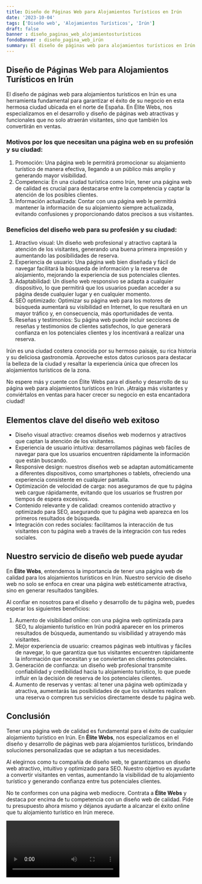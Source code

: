 ```yaml
---
title: Diseño de Páginas Web para Alojamientos Turísticos en Irún
date: '2023-10-04'
tags: ['Diseño web', 'Alojamientos Turísticos', 'Irún']
draft: false
banner : diseño_paginas_web_alojamientosturísticos
fondoBanner : diseño_pagina_web_irún
summary: El diseño de páginas web para alojamientos turísticos en Irún es una herramienta fundamental para garantizar el éxito de su negocio en esta hermosa ciudad ubicada en el norte de España. En Élite Webs, nos especializamos en el desarrollo y diseño de páginas web atractivas y funcionales que no solo atraerán visitantes, sino que también los convertirán en ventas.
---
```


## Diseño de Páginas Web para Alojamientos Turísticos en Irún

El diseño de páginas web para alojamientos turísticos en Irún es una herramienta fundamental para garantizar el éxito de su negocio en esta hermosa ciudad ubicada en el norte de España. En Élite Webs, nos especializamos en el desarrollo y diseño de páginas web atractivas y funcionales que no solo atraerán visitantes, sino que también los convertirán en ventas.

### Motivos por los que necesitan una página web en su profesión y su ciudad:
1. Promoción: Una página web le permitirá promocionar su alojamiento turístico de manera efectiva, llegando a un público más amplio y generando mayor visibilidad.
2. Competencia: En una ciudad turística como Irún, tener una página web de calidad es crucial para destacarse entre la competencia y captar la atención de los posibles clientes.
3. Información actualizada: Contar con una página web le permitirá mantener la información de su alojamiento siempre actualizada, evitando confusiones y proporcionando datos precisos a sus visitantes.

### Beneficios del diseño web para su profesión y su ciudad:
1. Atractivo visual: Un diseño web profesional y atractivo captará la atención de los visitantes, generando una buena primera impresión y aumentando las posibilidades de reserva.
2. Experiencia de usuario: Una página web bien diseñada y fácil de navegar facilitará la búsqueda de información y la reserva de alojamiento, mejorando la experiencia de sus potenciales clientes.
3. Adaptabilidad: Un diseño web responsivo se adapta a cualquier dispositivo, lo que permitirá que los usuarios puedan acceder a su página desde cualquier lugar y en cualquier momento.
4. SEO optimizado: Optimizar su página web para los motores de búsqueda aumentará su visibilidad en Internet, lo que resultará en un mayor tráfico y, en consecuencia, más oportunidades de venta.
5. Reseñas y testimonios: Su página web puede incluir secciones de reseñas y testimonios de clientes satisfechos, lo que generará confianza en los potenciales clientes y los incentivará a realizar una reserva.

Irún es una ciudad costera conocida por su hermoso paisaje, su rica historia y su deliciosa gastronomía. Aproveche estos datos curiosos para destacar la belleza de la ciudad y resaltar la experiencia única que ofrecen los alojamientos turísticos de la zona.

No espere más y cuente con Élite Webs para el diseño y desarrollo de su página web para alojamientos turísticos en Irún. ¡Atraiga más visitantes y conviértalos en ventas para hacer crecer su negocio en esta encantadora ciudad!

<GifSeo />

<Cta />

## Elementos clave del diseño web exitoso

- Diseño visual atractivo: creamos diseños web modernos y atractivos que captan la atención de los visitantes.
- Experiencia de usuario intuitiva: desarrollamos páginas web fáciles de navegar para que los usuarios encuentren rápidamente la información que están buscando.
- Responsive design: nuestros diseños web se adaptan automáticamente a diferentes dispositivos, como smartphones o tablets, ofreciendo una experiencia consistente en cualquier pantalla.
- Optimización de velocidad de carga: nos aseguramos de que tu página web cargue rápidamente, evitando que los usuarios se frustren por tiempos de espera excesivos.
- Contenido relevante y de calidad: creamos contenido atractivo y optimizado para SEO, asegurando que tu página web aparezca en los primeros resultados de búsqueda.
- Integración con redes sociales: facilitamos la interacción de tus visitantes con tu página web a través de la integración con tus redes sociales.

## Nuestro servicio de diseño web puede ayudar

En **Élite Webs**, entendemos la importancia de tener una página web de calidad para los alojamientos turísticos en Irún. Nuestro servicio de diseño web no solo se enfoca en crear una página web estéticamente atractiva, sino en generar resultados tangibles.

Al confiar en nosotros para el diseño y desarrollo de tu página web, puedes esperar los siguientes beneficios:

1. Aumento de visibilidad online: con una página web optimizada para SEO, tu alojamiento turístico en Irún podrá aparecer en los primeros resultados de búsqueda, aumentando su visibilidad y atrayendo más visitantes.
2. Mejor experiencia de usuario: creamos páginas web intuitivas y fáciles de navegar, lo que garantiza que tus visitantes encuentren rápidamente la información que necesitan y se conviertan en clientes potenciales.
3. Generación de confianza: un diseño web profesional transmite confiabilidad y credibilidad hacia tu alojamiento turístico, lo que puede influir en la decisión de reserva de los potenciales clientes.
4. Aumento de reservas y ventas: al tener una página web optimizada y atractiva, aumentarás las posibilidades de que los visitantes realicen una reserva o compren tus servicios directamente desde tu página web.

## Conclusión

Tener una página web de calidad es fundamental para el éxito de cualquier alojamiento turístico en Irún. En **Élite Webs**, nos especializamos en el diseño y desarrollo de páginas web para alojamientos turísticos, brindando soluciones personalizadas que se adaptan a tus necesidades.

Al elegirnos como tu compañía de diseño web, te garantizamos un diseño web atractivo, intuitivo y optimizado para SEO. Nuestro objetivo es ayudarte a convertir visitantes en ventas, aumentando la visibilidad de tu alojamiento turístico y generando confianza entre tus potenciales clientes.

No te conformes con una página web mediocre. Contrata a **Élite Webs** y destaca por encima de tu competencia con un diseño web de calidad. Pide tu presupuesto ahora mismo y déjanos ayudarte a alcanzar el éxito online que tu alojamiento turístico en Irún merece.

<Video />

<CtaBot job='Alojamientos Turísticos' city='Irún'/>

<Gmaps query='Irún+españa+maps' />